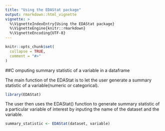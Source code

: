 ```yaml
---
title: "Using the EDAStat package"
output: rmarkdown::html_vignette
vignette: >
  %\VignetteIndexEntry{Using the EDAStat package}
  %\VignetteEngine{knitr::rmarkdown}
  %\VignetteEncoding{UTF-8}
---
```


```r
knitr::opts_chunk$set(
  collapse = TRUE,
  comment = "#>"
)
```


##C omputing summary statistic of a variable in a dataframe

The main function of the EDAStat is to let the user generate a summary statistic of a variable(numeric or categorical).
```r
library(EDAStat)
```

The user then uses the EDAStat() function to generate summary statistic of a particular variable of interest by inputing the name of the dataset and the variable.

```r
summary_statistic <- EDAStat(dataset, variable)
```





